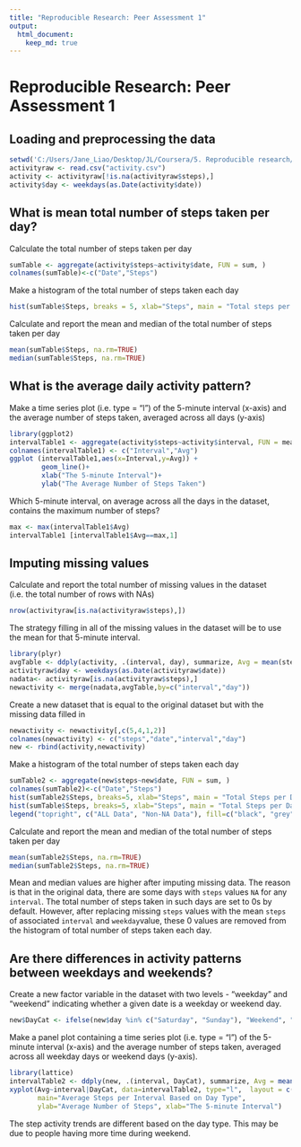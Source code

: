 ---
title: "Reproducible Research: Peer Assessment 1"
output: 
  html_document:
    keep_md: true
---

# Reproducible Research: Peer Assessment 1

## Loading and preprocessing the data

```{r}
setwd('C:/Users/Jane_Liao/Desktop/JL/Coursera/5. Reproducible research/W2/')
activityraw <- read.csv("activity.csv")
activity <- activityraw[!is.na(activityraw$steps),]
activity$day <- weekdays(as.Date(activity$date))
```

## What is mean total number of steps taken per day?

Calculate the total number of steps taken per day

```{r}
sumTable <- aggregate(activity$steps~activity$date, FUN = sum, )
colnames(sumTable)<-c("Date","Steps")
```

Make a histogram of the total number of steps taken each day

```{r}
hist(sumTable$Steps, breaks = 5, xlab="Steps", main = "Total steps per day")
```

Calculate and report the mean and median of the total number of steps taken per day

```{r}
mean(sumTable$Steps, na.rm=TRUE)
median(sumTable$Steps, na.rm=TRUE)
```

## What is the average daily activity pattern?

Make a time series plot (i.e. type = "l") of the 5-minute interval (x-axis) and the average number of steps taken, averaged across all days (y-axis)

```{r}
library(ggplot2)
intervalTable1 <- aggregate(activity$steps~activity$interval, FUN = mean,)
colnames(intervalTable1) <- c("Interval","Avg")
ggplot (intervalTable1,aes(x=Interval,y=Avg)) +
        geom_line()+
        xlab("The 5-minute Interval")+
        ylab("The Average Number of Steps Taken")
```

Which 5-minute interval, on average across all the days in the dataset, contains the maximum number of steps?

```{r}
max <- max(intervalTable1$Avg)
intervalTable1 [intervalTable1$Avg==max,1]
```

## Imputing missing values

Calculate and report the total number of missing values in the dataset (i.e. the total number of rows with NAs)
```{r}
nrow(activityraw[is.na(activityraw$steps),])
```

The strategy filling in all of the missing values in the dataset will be to use the mean for that 5-minute interval.

```{r}
library(plyr)
avgTable <- ddply(activity, .(interval, day), summarize, Avg = mean(steps))
activityraw$day <- weekdays(as.Date(activityraw$date))
nadata<- activityraw[is.na(activityraw$steps),]
newactivity <- merge(nadata,avgTable,by=c("interval","day"))
```

Create a new dataset that is equal to the original dataset but with the missing data filled in
```{r}
newactivity <- newactivity[,c(5,4,1,2)]
colnames(newactivity) <- c("steps","date","interval","day")
new <- rbind(activity,newactivity)
```

Make a histogram of the total number of steps taken each day 

```{r}
sumTable2 <- aggregate(new$steps~new$date, FUN = sum, )
colnames(sumTable2)<-c("Date","Steps")
hist(sumTable2$Steps, breaks=5, xlab="Steps", main = "Total Steps per Day", col="Black")
hist(sumTable$Steps, breaks=5, xlab="Steps", main = "Total Steps per Day", col="Grey", add=T)
legend("topright", c("ALL Data", "Non-NA Data"), fill=c("black", "grey") )
```

Calculate and report the mean and median of the total number of steps taken per day

```{r}
mean(sumTable2$Steps, na.rm=TRUE)
median(sumTable2$Steps, na.rm=TRUE)
```

Mean and median values are higher after imputing missing data. The reason is that in the original data, there are some days with `steps` values `NA` for any `interval`. The total number of steps taken in such days are set to 0s by default. However, after replacing missing `steps` values with the mean `steps` of associated `interval` and `weekday`value, these 0 values are removed from the histogram of total number of steps taken each day.

## Are there differences in activity patterns between weekdays and weekends?

Create a new factor variable in the dataset with two levels - "weekday" and "weekend" indicating whether a given date is a weekday or weekend day.

```{r}
new$DayCat <- ifelse(new$day %in% c("Saturday", "Sunday"), "Weekend", "Weekday")
```

Make a panel plot containing a time series plot (i.e. type = "l") of the 5-minute interval (x-axis) and the average number of steps taken, averaged across all weekday days or weekend days (y-axis). 

```{r}
library(lattice)
intervalTable2 <- ddply(new, .(interval, DayCat), summarize, Avg = mean(steps))
xyplot(Avg~interval|DayCat, data=intervalTable2, type="l",  layout = c(1,2),
       main="Average Steps per Interval Based on Day Type", 
       ylab="Average Number of Steps", xlab="The 5-minute Interval")
```

The step activity trends are different based on the day type. This may be due to people having more time during weekend.